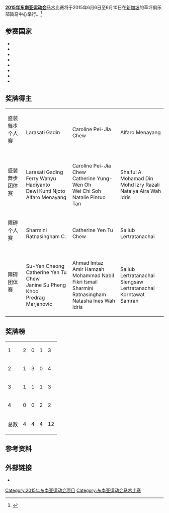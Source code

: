 '''[[2015年东南亚运动会|2015年东南亚运动会]]'''[[马术|马术]]比赛将于2015年6月6日至6月10日在[[新加坡|新加坡]]的草坪俱乐部骑马中心举行。<ref>{{cite web |title=2015念东南亚运动会马术比赛 |url=https://www.seagames2015.com/the-games/sports/equestrian |deadurl=yes |archiveurl=https://web.archive.org/web/20150402170626/https://www.seagames2015.com/the-games/sports/equestrian |archivedate=2015-04-02 |accessdate=2015-05-30 }}</ref>

==参赛国家==
*{{flagIOC2team|BRU|2015年东南亚运动会|1}}
*{{flagIOC2team|CAM|2015年东南亚运动会|4}}
*{{flagIOC2team|INA|2015年东南亚运动会|6}}
*{{flagIOC2team|MAS|2015年东南亚运动会|7}}
*{{flagIOC2team|MYA|2015年东南亚运动会|4}}
*{{flagIOC2team|PHI|2015年东南亚运动会|4}}
*{{flagIOC2team|SIN|2015年东南亚运动会|8}}
*{{flagIOC2team|THA|2015年东南亚运动会|4}}

==奖牌得主==
{| {{MedalistTable|type=项目}}
|-
|盛装舞步个人赛
|{{flagIOC2team|INA|2015年东南亚运动会}}<br />Larasati Gadin
|{{flagIOC2team|SIN|2015年东南亚运动会}}<br />Caroline Pei-Jia Chew 
|{{flagIOC2team|INA|2015年东南亚运动会}}<br />Alfaro Menayang 
|-
|盛装舞步团体赛
|valign=top|{{flagIOC2team|INA|2015年东南亚运动会}}<br />Larasati Gading<br />Ferry Wahyu Hadiyanto<br />Dewi Kunti Njoto<br />Alfaro Menayang
|valign=top|{{flagIOC2team|SIN|2015年东南亚运动会}}<br />Caroline Pei-Jia Chew<br />Catherine Yung-Wen Oh<br />Wei Chi Soh<br />Natalie Pinruo Tan
|valign=top|{{flagIOC2team|MAS|2015年东南亚运动会}}<br />Shaiful A. Mohamad Din<br />Mohd Izry Razali<br />Natalya Aira Wah Idris
|-
|障碍个人赛
|{{flagIOC2team|MAS|2015年东南亚运动会}}<br />Sharmini Ratnasingham C.
|{{flagIOC2team|SIN|2015年东南亚运动会}}<br />Catherine Yen Tu Chew
|{{flagIOC2team|THA|2015年东南亚运动会}}<br />Sailub Lertratanachai
|-
|障碍团体赛
|valign=top|{{flagIOC2team|SIN|2015年东南亚运动会}}<br />Su-Yen Cheong<br />Catherine Yen Tu Chew<br />Janine Su Pheng Khoo<br />Predrag Marjanovic
|valign=top|{{flagIOC2team|MAS|2015年东南亚运动会}}<br />Ahmad Imtaz Amir Hamzah<br />Mohammad Nabil Fikri Ismail<br />Sharmini Ratnasingham<br />Natasha Ines Wah Idris
|valign=top|{{flagIOC2team|THA|2015年东南亚运动会}}<br />Sailub Lertratanachai<br />Siengsaw Lertratanachai<br />Korntawat Samran
|}

==奖牌榜==
{| {{RankedMedalTable|nation-width=200px}}
|-
|1||align=left|{{flagIOC2team|INA|2015年东南亚运动会}}   || 2 || 0 || 1 || 3
|-style="background:#ccccff;"
|2||align=left|{{flagIOC2team|SIN|2015年东南亚运动会}}   || 1 || 3 || 0 || 4
|-
|3||align=left|{{flagIOC2team|MAS|2015年东南亚运动会}}   || 1 || 1 || 1 || 3
|-
|4||align=left| {{flagIOC2team|THA|2015年东南亚运动会}}  || 0 || 0 || 2 || 2
|-
!colspan=2| 总数 || 4 || 4 || 4 || 12
|}


==参考资料==
{{reflist}}

==外部链接==
*{{官方网站|https://www.seagames2015.com/the-games/competition-schedule}}

{{2015年东南亚运动会项目}}

[[Category:2015年东南亚运动会项目|Category:2015年东南亚运动会项目]]
[[Category:东南亚运动会马术比赛|Category:东南亚运动会马术比赛]]